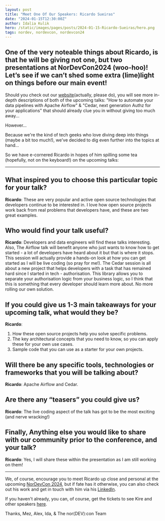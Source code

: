 ```yaml
---
layout: post
title: "Meet One Of Our Speakers: Ricardo Sueiras"
date: "2024-01-15T12:30:00Z"
author: Idalia Kulik
hero: /static/images/pages/posts/2024-01-15-Ricardo-Sueiras/hero.png
tags: nordev, nordevcon, nordevcon24
---
```


## One of the very noteable things about Ricardo, is that he will be giving not one, but two presentations at NorDevCon2024 (woo-hoo)! Let’s see if we can’t shed some extra (lime)light on things before our main event!
 

Should you check out our [website](https://nordevcon.com)(actually, please do), you will see more in-depth descriptions of both of the upcoming talks: "How to automate your data pipelines with Apache Airflow" & "Cedar, next generation Authz for your applications" that should already clue you in without giving too much away...

However...

Because we're the kind of tech geeks who love diving deep into things (maybe a bit too much!), we've decided to dig even further into the topics at hand...

So we have e-cornered Ricardo in hopes of him spilling some tea (hopefully, not on the keyboard!) on the upcoming talks:

---

## What inspired you to choose this particular topic for your talk?

**Ricardo**: These are very popular and active open source technologies that developers continue to be interested in. I love how open source projects work back from real problems that developers have, and these are two great examples.

## Who would find your talk useful?

**Ricardo**: Developers and data engineers will find these talks interesting. Also, The Airflow talk will benefit anyone who just wants to know how to get started - a lot of developers have heard about it but that is where it stops. This session will actually provide a hands-on look at how you can get started as I will be live coding (so pray for me!). The Cedar session is all about a new project that helps developers with a task that has remained hard since I started in tech - authorisation. This library allows you to separate your authorisation logic from your business logic, so I think that this is something that every developer should learn more about. No more rolling our own solution.

## If you could give us 1-3 main takeaways for your upcoming talk, what would they be?

**Ricardo**:

1. How these open source projects help you solve specific problems.
2. The key architectural concepts that you need to know, so you can apply these for your own use cases.
3. Sample code that you can use as a starter for your own projects.

## Will there be any specific tools, technologies or frameworks that you will be talking about?

**Ricardo**: Apache Airflow and Cedar.

## Are there any “teasers” you could give us?

**Ricardo**: The live coding aspect of the talk has got to be the most exciting (and nerve wracking!)

## Finally, Anything else you would like to share with our community prior to the conference, and your talk?

**Ricardo**: Yes, I will share these within the presentation as I am still working on them!

---

We, of course, encourage you to meet Ricardo up close and personal at the upcoming [NorDevCon 2024](https://ti.to/norfolkdevelopers/nordevcon-24), but if fate has it otherwise, you can also check out his work and get in touch with him via his [LinkedIn](https://www.linkedin.com/in/ricardosueiras).


If you haven't already, you can, of course, get the tickets to see Kire and other speakers [here](https://ti.to/norfolkdevelopers/nordevcon-24).


Thanks,
Mez, Alex, Ida, & The nor(DEV):con Team
